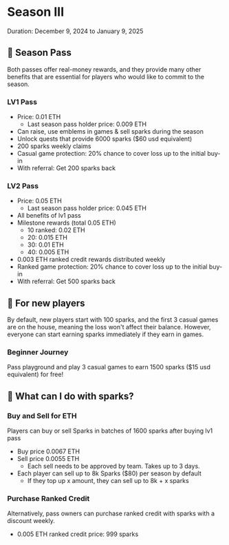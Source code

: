 # Season III
Duration: December 9, 2024 to January 9, 2025

## 🎫 Season Pass

Both passes offer real-money rewards, and they provide many 
other benefits that are essential for players who would like to commit to the season.

### LV1 Pass

- Price: 0.01 ETH
  - Last season pass holder price: 0.009 ETH
- Can raise, use emblems in games & sell sparks during the season
- Unlock quests that provide 6000 sparks ($60 usd equivalent)
- 200 sparks weekly claims
- Casual game protection: 20% chance to cover loss up to the initial buy-in
- With referral: Get 200 sparks back


### LV2 Pass

- Price: 0.05 ETH
  - Last season pass holder price: 0.045 ETH
- All benefits of lv1 pass
- Milestone rewards (total 0.05 ETH)
  - 10 ranked: 0.02 ETH
  - 20: 0.015 ETH
  - 30: 0.01 ETH
  - 40: 0.005 ETH
- 0.003 ETH ranked credit rewards distributed weekly
- Ranked game protection: 20% chance to cover loss up to the initial buy-in
- With referral: Get 500 sparks back

## 🗿 For new players

By default, new players start with 100 sparks, and the first 3 casual games are on the house, meaning the loss won't affect their balance.
However, everyone can start earning sparks immediately if they earn in games. 

### Beginner Journey

Pass playground and play 3 casual games to earn 1500 sparks ($15 usd equivalent) for free!

## 🧠 What can I do with sparks?

### Buy and Sell for ETH

Players can buy or sell Sparks in batches of 1600 sparks after buying lv1 pass

- Buy price 0.0067 ETH
- Sell price 0.0055 ETH
    - Each sell needs to be approved by team. Takes up to 3 days.
- Each player can sell up to 8k Sparks ($80) per season by default
    - If they top up x amount, they can sell up to 8k + x sparks

### Purchase Ranked Credit

Alternatively, pass owners can purchase ranked credit with sparks with a discount weekly.

- 0.005 ETH ranked credit price: 999 sparks
